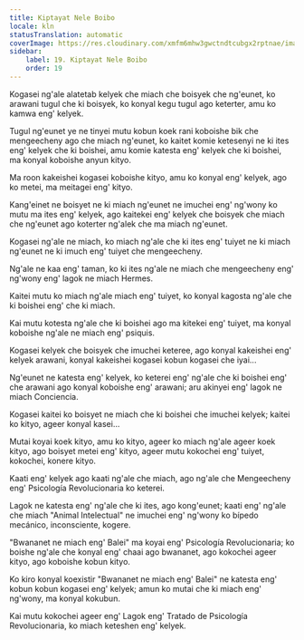 ```yaml
---
title: Kiptayat Nele Boibo
locale: kln
statusTranslation: automatic
coverImage: https://res.cloudinary.com/xmfm6mhw3gwctndtcubgx2rptnae/image/upload/v1740468922/small_cover_tratado_de_psicologia_revolucionaria_a4c0dca4e0.webp
sidebar:
    label: 19. Kiptayat Nele Boibo
    order: 19
---
```

Kogasei ng'ale alatetab kelyek che miach che boisyek che ng'eunet, ko arawani tugul che ki boisyek, ko konyal kegu tugul ago keterter, amu ko kamwa eng' kelyek.

Tugul ng'eunet ye ne tinyei mutu kobun koek rani koboishe bik che mengeecheny ago che miach ng'eunet, ko kaitet komie ketesenyi ne ki ites eng' kelyek che ki boishei, amu komie katesta eng' kelyek che ki boishei, ma konyal koboishe anyun kityo.

Ma roon kakeishei kogasei koboishe kityo, amu ko konyal eng' kelyek, ago ko metei, ma meitagei eng' kityo.

Kang'einet ne boisyet ne ki miach ng'eunet ne imuchei eng' ng'wony ko mutu ma ites eng' kelyek, ago kaitekei eng' kelyek che boisyek che miach che ng'eunet ago koterter ng'alek che ma miach ng'eunet.

Kogasei ng'ale ne miach, ko miach ng'ale che ki ites eng' tuiyet ne ki miach ng'eunet ne ki imuch eng' tuiyet che mengeecheny.

Ng'ale ne kaa eng' taman, ko ki ites ng'ale ne miach che mengeecheny eng' ng'wony eng' lagok ne miach Hermes.

Kaitei mutu ko miach ng'ale miach eng' tuiyet, ko konyal kagosta ng'ale che ki boishei eng' che ki miach.

Kai mutu kotesta ng'ale che ki boishei ago ma kitekei eng' tuiyet, ma konyal koboishe ng'ale ne miach eng' psiquis.

Kogasei kelyek che boisyek che imuchei keteree, ago konyal kakeishei eng' kelyek arawani, konyal kakeishei kogasei kobun kogasei che iyai...

Ng'eunet ne katesta eng' kelyek, ko keterei eng' ng'ale che ki boishei eng' che arawani ago konyal koboishe eng' arawani; aru akinyei eng' lagok ne miach Conciencia.

Kogasei kaitei ko boisyet ne miach che ki boishei che imuchei kelyek; kaitei ko kityo, ageer konyal kasei...

Mutai koyai koek kityo, amu ko kityo, ageer ko miach ng'ale ageer koek kityo, ago boisyet metei eng' kityo, ageer mutu kokochei eng' tuiyet, kokochei, konere kityo.

Kaati eng' kelyek ago kaati ng'ale che miach, ago ng'ale che Mengeecheny eng' Psicología Revolucionaria ko keterei.

Lagok ne katesta eng' ng'ale che ki ites, ago kong'eunet; kaati eng' ng'ale che miach "Animal Intelectual" ne imuchei eng' ng'wony ko bípedo mecánico, inconsciente, kogere.

"Bwananet ne miach eng' Balei" ma koyai eng' Psicología Revolucionaria; ko boishe ng'ale che konyal eng' chaai ago bwananet, ago kokochei ageer kityo, ago koboishe kobun kityo.

Ko kiro konyal koexistir "Bwananet ne miach eng' Balei" ne katesta eng' kobun kobun kogasei eng' kelyek; amun ko mutai che ki miach eng' ng'wony, ma konyal kokubun.

Kai mutu kokochei ageer eng' Lagok eng' Tratado de Psicología Revolucionaria, ko miach keteshen eng' kelyek.

